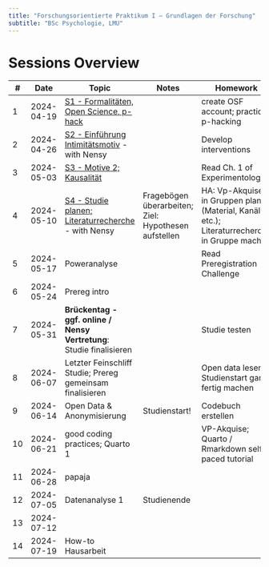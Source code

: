 ---
title: "Forschungsorientierte Praktikum I – Grundlagen der Forschung"
subtitle: "BSc Psychologie, LMU"
---


# Sessions Overview

| #   | Date       | Topic                                                                                           | Notes                                                | Homework                                                                                       |
| --- | ---------- | ----------------------------------------------------------------------------------------------- | ---------------------------------------------------- | ---------------------------------------------------------------------------------------------- |
| 1   | 2024-04-19 | [S1 - Formalitäten, Open Science, p-hack](sessions/S1-Introduction.qmd)                         |                                                      | create OSF account; practice p-hacking                                                         |
| 2   | 2024-04-26 | [S2 - Einführung Intimitätsmotiv](sessions/S2-Intimacy.qmd) - with Nensy                        |                                                      | Develop interventions                                                                          |
| 3   | 2024-05-03 | [S3 - Motive 2; Kausalität](sessions/S3-Motives_Causality.qmd)                                  |                                                      | Read Ch. 1 of Experimentology                                                                  |
| 4   | 2024-05-10 | [S4 - Studie planen; Literaturrecherche](sessions/S4-DesignPlanning-LitSearch.qmd) - with Nensy | Fragebögen überarbeiten; Ziel: Hypothesen aufstellen | HA: Vp-Akquise in Gruppen planen (Material, Kanäle, etc.); Literaturrecherche in Gruppe machen |
| 5   | 2024-05-17 | Poweranalyse                                                                                    |                                                      | Read Preregistration Challenge                                                                 |
| 6   | 2024-05-24 | Prereg intro                                                                                    |                                                      |                                                                                                |
| 7   | 2024-05-31 | **Brückentag - ggf. online / Nensy Vertretung**: Studie finalisieren                            |                                                      | Studie testen                                                                                  |
| 8   | 2024-06-07 | Letzter Feinschliff Studie; Prereg gemeinsam finalisieren                                       |                                                      | Open data lesen; Studienstart ganz fertig machen                                               |
| 9   | 2024-06-14 | Open Data & Anonymisierung                                                                      | Studienstart!                                        | Codebuch erstellen                                                                             |
| 10  | 2024-06-21 | good coding practices; Quarto 1                                                                 |                                                      | VP-Akquise; Quarto / Rmarkdown self-paced tutorial                                             |
| 11  | 2024-06-28 | papaja                                                                                          |                                                      |                                                                                                |
| 12  | 2024-07-05 | Datenanalyse 1                                                                                  | Studienende                                          |                                                                                                |
| 13  | 2024-07-12 |                                                                                                 |                                                      |                                                                                                |
| 14  | 2024-07-19 | How-to Hausarbeit                                                                               |                                                      |                                                                                                |

<!-- 

| #   | Date       | Topic                                                                                       | Homework                                                                                  |
| --- | ---------- | ------------------------------------------------------------------------------------------- | ----------------------------------------------------------------------------------------- |
| 1   | 2024-04-19 | [S1 - Formalitäten, Open Science, p-hack](sessions/S1-Introduction.qmd)                     | Intimitätsmotiv Einführung lesen; create OSF account                                      |
| 2   | 2024-04-26 | [S2 - Einführung Intimitätsmotiv; Kausalität] - with Nensy                                  | Read [Ch. 1 of Experimentology](https://experimentology.io/1-experiments); p-hacking üben |
| 3   | 2024-05-03 | [S3 - Literaturrecherche]                                                                   | Studiendesign überlegen; Literaturrecherche                                               |
| 4   | 2024-05-10 | **Brückentag - ggf. online** [S4 - Studie planen] - with Nensy                              | Fragebögen überarbeiten; [HA - Read Preregistration Challenge]                            |
| 5   | 2024-05-17 | [S5 -Studie finalisieren; Prereg]                                                           | Studienmaterial erstellen, VP-Akquise planen; Prereg weiter ausfüllen                     |
| 6   | 2024-05-24 | [S6 - Studie finalisieren]                                                                  | App testen; Open data lesen; Studienstart ganz fertig machen; Zeiten in Tellmi testen     |
| 7   | 2024-05-31 | **Brückentag - ggf. online / Nensy Vertretung** [S7 - Studie final finalisieren, Open Data] | VP-Akquise; Quarto / Rmarkdown self-paced tutorial                                        |
| 8   | 2024-06-07 |                                                                                             | VP-Akquise; Quarto / Rmarkdown self-paced tutorial                                        |
| 9   | 2024-06-14 | [S8 - good coding practices; Quarto 1]                                                      | Vpnakquise; das erste Papaja-Dokument erstellen                                           |
| 10  | 2024-06-21 | [S9 - papaja, open data]                                                                    | Codebuch erstellen                                                                        |
| 11  | 2024-06-28 | [S10 - Poweranalyse; finales Datenanalysemodell]                                            | Anonymisierungsumfrage ausfüllen; Paper zu privacy-fails lesen                            |
| 12  | 2024-07-05 | [S11 - Prereg fertig machen, Anonymisierung]                                                |                                                                                           |
| 13  | 2024-07-12 |                                                                                             |                                                                                           |
| 14  | 2024-07-19 | [S12 - Finale Datenanalyse, Hausarbeit]                                                     |                                                                                           |
 -->
